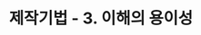 ---
title: 제작기법 - 3. 이해의 용이성
description: KWCAG 2.2 기준의 웹 접근성을 고려한 콘텐츠 제작 기법
outline: { label: false }
lastUpdated: 2025-04-22
draft: true
---
